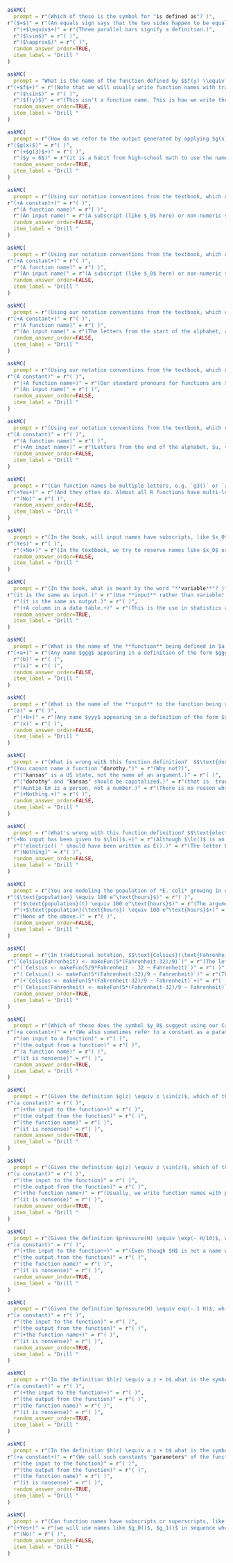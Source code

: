 ```r
askMC(
  prompt = r"(Which of these is the symbol for "is defined as"? )",
r"($=$)" = r"(An equals sign says that the two sides happen to be equal, not that the left side is **defined** as the right side.)",
  r"(+$\equiv$+)" = r"(Three parallel bars signify a definition.)",
  r"($\sim$)" = r"( )",
  r"($\approx$)" = r"( )",
  random_answer_order=TRUE,
  item_label = "Drill "
)
```

```r
askMC(
  prompt = "What is the name of the function defined by $$f(y) \\equiv \\sin(y) + e^y\\ ?$$",
r"(+$f$+)" = r"(Note that we will usually write function names with trailing parentheses, like $f()$, to remind you that $f$ refers to a function rather than an input or parameter or whatever.)",
  r"($\sin$)" = r"( )",
  r"($f(y)$)" = r"(This isn't a function name. This is how we write the **output** from applying function $f()$ to the input denoted by the name $y$.)",
  random_answer_order=TRUE,
  item_label = "Drill "
)
```

```r
askMC(
  prompt = r"(How do we refer to the output generated by applying $g(x) \equiv x+3$ to the input 3?  )",
r"($g(x)$)" = r"( )",
  r"(+$g(3)$+)" = r"( )",
  r"($y = 6$)" = r"(it is a habit from high-school math to use the name $y$ for outputs. Breaking that habit will help you learn and use calculus.)",
  random_answer_order=TRUE,
  item_label = "Drill "
)
```



```r
askMC(
  prompt = r"(Using our notation conventions from the textbook, which one of the following kinds of things is $y_0 ?$ )",
r"(+A constant+)" = r"( )",
  r"(A function name)" = r"( )",
  r"(An input name)" = r"(A subscript (like $_0$ here) or non-numeric superscript (like $^\star$) on what would otherwise be an input name will be instead a **constant**.)",
  random_answer_order=FALSE,
  item_label = "Drill "
)
```


```r
askMC(
  prompt = r"(Using our notation conventions from the textbook, which one of the following kinds of things is $t^\star?$ )",
r"(+A constant+)" = r"( )",
  r"(A function name)" = r"( )",
  r"(An input name)" = r"(A subscript (like $_0$ here) or non-numeric superscript (like $^\star$) on what would otherwise be an input name will be instead a **constant**.)",
  random_answer_order=FALSE,
  item_label = "Drill "
)
```


```r
askMC(
  prompt = r"(Using our notation conventions from the textbook, which one of the following kinds of things is $B ?$ )",
r"(+A constant+)" = r"( )",
  r"(A function name)" = r"( )",
  r"(An input name)" = r"(The letters from the start of the alphabet, a-d, or A-D will refer to a **constant**. )",
  random_answer_order=FALSE,
  item_label = "Drill "
)
```


```r
askMC(
  prompt = r"(Using our notation conventions from the textbook, which one of the following kinds of things is $F() ?$ )",
r"(A constant)" = r"( )",
  r"(+A function name+)" = r"(Our standard pronouns for functions are $f(), g(), h()$ and $F(), G(), H()$)",
  r"(An input name)" = r"( )",
  random_answer_order=FALSE,
  item_label = "Drill "
)
```


```r
askMC(
  prompt = r"(Using our notation conventions from the textbook, which one of the following kinds of things is $u ?$ )",
r"(A constant)" = r"( )",
  r"(A function name)" = r"( )",
  r"(+An input name+)" = r"(Letters from the end of the alphabet, $u, v, w, x, y, z$, generally refer to an input to a function. But, remember, something like $x_0$ will always be a constant.)",
  random_answer_order=FALSE,
  item_label = "Drill "
)
```


```r
askMC(
  prompt = r"(Can function names be multiple letters, e.g. `g3()` or `altitude()`? )",
r"(+Yes+)" = r"(And they often do. Almost all R functions have multi-letter names, like `exp()`, `sin()`, `dnorm()`, and such. When you are building a model, it is helpful to use *mnemonic* function names rather than the usual pronouns like $f(), g()$, an $h()$. We use the short pronouns throughout the book whenever we are discussing general mathematical properties rather than specific models.)",
  r"(No)" = r"( )",
  random_answer_order=FALSE,
  item_label = "Drill "
)
```

```r
askMC(
  prompt = r"(In the book, will input names have subscripts, like $x_0$ or  $u_2 ?$ )",
r"(Yes)" = r"( )",
  r"(+No+)" = r"(In the textbook, we try to reserve names like $x_0$ or $u_2$ for **constants**. But mathematics usage generally does not always adopt this helpful convention.)",
  random_answer_order=FALSE,
  item_label = "Drill "
)
```


```r
askMC(
  prompt = r"(In the book, what is meant by the word "**variable**"? )",
r"(it is the same as input.)" = r"(Use **input** rather than variable! Even if you're used to calling quantities like $x$ and $y$ variables, it is a confusing practice since it can mean so many different things. In calculus, in this course, we will try to be strict about using the words **input** and **output**)",
  r"(it is the same as output.)" = r"( )",
  r"(+A column in a data table.+)" = r"(This is the use in statistics and data science. In calculus, we will try to avoid confusing by using **input** and **output** instead.)",
  random_answer_order=TRUE,
  item_label = "Drill "
)
```



```r
askMC(
  prompt = r"(What is the name of the **function** being defined in $a(b) \equiv 3 x + 2 b$? )",
r"(+a+)" = r"(Any name $ggg$ appearing in a definition of the form $ggg(xxx) \equiv \cdots$ is being explicitly declared as the name of the function. Names don't have to be $f()$, $g()$, or $h()$, even though those are the pronouns we use most often.)",
  r"(b)" = r"( )",
  r"(x)" = r"( )",
  random_answer_order=FALSE,
  item_label = "Drill "
)
```




```r
askMC(
  prompt = r"(What is the name of the **input** to the function being defined in $a(b) \equiv 3 x + 2 b$? )",
r"(a)" = r"( )",
  r"(+b+)" = r"(Any name $yyy$ appearing in a definition of the form $xxx(yyy) \equiv \cdots$ is being explicitly declared as the name of the the argument. Names don't have to be $x, y, z, t, u, v, w$, even though those are the the names we use most often.)",
  r"(x)" = r"( )",
  random_answer_order=FALSE,
  item_label = "Drill "
)
```

```r
askMC(
  prompt = r"(What is wrong with this function definition?  $$\text{dorothy(kansas)} \equiv niece_of(AuntieEm) \times \text{kansas}\ ?$$)",
r"(You cannot name a function "dorothy.")" = r"(Why not?)",
  r"("kansas" is a US state, not the name of an argument.)" = r"( )",
  r"("dorothy" and "kansas" should be capitalized.)" = r"(that is  true in English, but we are writing mathematics here and we get to make the choices.)",
  r"(Auntie Em is a person, not a number.)" = r"(There is no reason why a person cannot be the argument to a function. For instance, we might have blood_pressure(patient3252).)",
  r"(+Nothing.+)" = r"( )",
  random_answer_order=FALSE,
  item_label = "Drill "
)
```

```r
askMC(
  prompt = r"(What's wrong with this function definition? $$\text{electric}(z) \equiv 3 z + \ln()$$ )",
r"(+No input has been given to $\ln()$.+)" = r"(Although $\ln()$ is an important function, on the right-hand side of the definition, it can only make sense if it is evaluated on some argument. So writing $\ln(z)$ or even $\ln(year)$ would have made this a proper function definition.)",
  r"('electric() ' should have been written as E().)" = r"(The letter E can be a fine function name, but so can 'electric.')",
  r"(Nothing)" = r"( )",
  random_answer_order=FALSE,
  item_label = "Drill "
)
```

```r
askMC(
  prompt = r"(You are modeling the population of *E. coli* growing in optimal conditions. (Optimal for the *E. coli*, not for you!)  In R, you've written `population <- makeFun(100*exp(hours) ~ hours)` What's the correct definition in traditional notation? )",
r"($\text{population} \equiv 100 e^\text{hours}$)" = r"( )",
  r"($\text{population}(t) \equiv 100 e^\text{hours}$)" = r"(The argument should be called hours, not t.)",
  r"(+$\text{population}(\text{hours}) \equiv 100 e^\text{hours}$+)" = r"( )",
  r"(None of the above.)" = r"( )",
  random_answer_order=FALSE,
  item_label = "Drill "
)
```



```r
askMC(
  prompt = r"(In traditional notation, $$\text{Celsius}(\text{Fahrenheit}) \equiv \frac{5}{9} (\text{Fahrenheit} - 32)$$ defines a function named `Celsius()`. This of the following correctly defines that function in R? )",
r"(`Celsius(Fahrenheit) <- makeFun(5*(Fahrenheit-32)/9)`)" = r"(The left side of the assignment operator `<-` should be simply the name of the function, in this case `Celsius`.)",
  r"(`Celsius <- makeFun(5/9*Fahrenheit - 32 ~ Fahrenheit)`)" = r"( )",
  r"(`Celsius() <- makeFun(5*(Fahrenheit-32)/9 ~ Fahrenheit)`)" = r"(The `()` in `Celsius()` are not allowed in an R name.)",
  r"(+`Celsius <- makeFun(5*(Fahrenheit-32)/9 ~ Fahrenheit)`+)" = r"( )",
  r"(`Celsius(Fahrenheit) <- makeFun(5*(Fahrenheit-32)/9 ~ Fahrenheit)`)" = r"(Everything is good, but the name on the left side of the assignment operator `<-` should be simply `Celsius`)",
  random_answer_order=TRUE,
  item_label = "Drill "
)
```


```r
askMC(
  prompt = r"(Which of these does the symbol $y_0$ suggest using our CalcZ notation conventions? )",
r"(+a constant+)" = r"(We also sometimes refer to a constant as a parameter.)",
  r"(an input to a function)" = r"( )",
  r"(the output from a function)" = r"( )",
  r"(a function name)" = r"( )",
  r"(it is nonsense)" = r"( )",
  random_answer_order=TRUE,
  item_label = "Drill "
)
```



```r
askMC(
  prompt = r"(Given the definition $g(z) \equiv z \sin(z)$, which of these does the symbol $z$ suggest using our CalcZ notation conventions? )",
r"(a constant)" = r"( )",
  r"(+the input to the function+)" = r"( )",
  r"(the output from the function)" = r"( )",
  r"(the function name)" = r"( )",
  r"(it is nonsense)" = r"( )",
  random_answer_order=TRUE,
  item_label = "Drill "
)
```



```r
askMC(
  prompt = r"(Given the definition $g(z) \equiv z \sin(z)$, which of these does the symbol $g$ suggest using our CalcZ notation conventions? )",
r"(a constant)" = r"( )",
  r"(the input to the function)" = r"( )",
  r"(the output from the function)" = r"( )",
  r"(+the function name+)" = r"(Usually, we write function names with parentheses, like $g()$, just as a reminder that the name refers to a function.)",
  r"(it is nonsense)" = r"( )",
  random_answer_order=TRUE,
  item_label = "Drill "
)
```



```r
askMC(
  prompt = r"(Given the definition $pressure(H) \equiv \exp(- H/10)$, which of these does the symbol $H$ suggest using our CalcZ notation conventions? )",
r"(a constant)" = r"( )",
  r"(+the input to the function+)" = r"(Even though $H$ is not a name we will use frequently for the input to a function, whenever you see $f(H) \equiv ...$, you know that $H$ is being explicitly declared to be a function.)",
  r"(the output from the function)" = r"( )",
  r"(the function name)" = r"( )",
  r"(it is nonsense)" = r"( )",
  random_answer_order=TRUE,
  item_label = "Drill "
)
```



```r
askMC(
  prompt = r"(Given the definition $pressure(H) \equiv exp(-.1 H)$, which of these does the symbol $pressure$ suggest using our CalcZ notation conventions? )",
r"(a constant)" = r"( )",
  r"(the input to the function)" = r"( )",
  r"(the output from the function)" = r"( )",
  r"(+the function name+)" = r"( )",
  r"(it is nonsense)" = r"( )",
  random_answer_order=TRUE,
  item_label = "Drill "
)
```



```r
askMC(
  prompt = r"(In the definition $h(z) \equiv a z + b$ what is the symbol $z$? )",
r"(a constant)" = r"( )",
  r"(+the input to the function+)" = r"( )",
  r"(the output from the function)" = r"( )",
  r"(the function name)" = r"( )",
  r"(it is nonsense)" = r"( )",
  random_answer_order=TRUE,
  item_label = "Drill "
)
```



```r
askMC(
  prompt = r"(In the definition $h(z) \equiv a z + b$ what is the symbol $a$? )",
r"(+a constant+)" = r"(We call such constants "parameters" of the function.)",
  r"(the input to the function)" = r"( )",
  r"(the output from the function)" = r"( )",
  r"(the function name)" = r"( )",
  r"(it is nonsense)" = r"( )",
  random_answer_order=TRUE,
  item_label = "Drill "
)
```

```r
askMC(
  prompt = r"(Can function names have subscripts or superscripts, like $g_0()$ or  $f'() ?$ )",
r"(+Yes+)" = r"(we will use names like $g_0()$, $g_1()$ in sequence when we are discussing a set of functions that are very closely related, such as refinements.)",
  r"(No)" = r"( )",
  random_answer_order=FALSE,
  item_label = "Drill "
)
```
